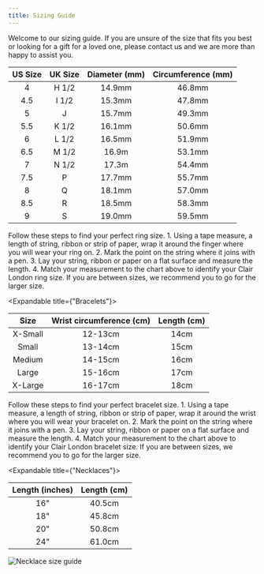 ```yaml
---
title: Sizing Guide
---
```

<Spacing size="sm" />
Welcome to our sizing guide. If you are unsure of the size that fits you best or looking for a gift for a loved one, please contact us and we are more than happy to assist you.
<Spacing size="sm" />
<Expandable title={"Rings"}>
<div className="table-mdx">

| US Size | UK Size | Diameter (mm) | Circumference (mm) | 
|:---:|:---:|:---:|:---:|
| 4| H 1/2 | 14.9mm | 46.8mm |
| 4.5 | I 1/2 | 15.3mm | 47.8mm|
| 5 | J | 15.7mm| 49.3mm|
| 5.5 | K 1/2 | 16.1mm| 50.6mm|
| 6| L 1/2 | 16.5mm| 51.9mm|
| 6.5 | M 1/2 | 16.9m| 53.1mm |
| 7 | N 1/2 | 17.3m| 54.4mm |
| 7.5 | P | 17.7mm | 55.7mm |
| 8 | Q | 18.1mm | 57.0mm |
| 8.5 | R | 18.5mm | 58.3mm |
| 9 | S | 19.0mm | 59.5mm |

</div>
<Spacing size="sm" />
Follow these steps to find your perfect ring size.
<Spacing size="sm" />
1. Using a tape measure, a length of string, ribbon or strip of paper, wrap it around the finger where you will wear your ring on.
<Spacing size="sm" />
2. Mark the point on the string where it joins with a pen.
<Spacing size="sm" />
3. Lay your string, ribbon or paper on a flat surface and measure the length.
<Spacing size="sm" />
4. Match your measurement to the chart above to identify your Clair London ring size. If you are between sizes, we recommend you to go for the larger size.
</Expandable>

<Expandable title={"Bracelets"}>
<div className="table-mdx">

| Size | Wrist circumference (cm) | Length (cm) | 
|:---:|:---:|:---:|
| X-Small | 12-13cm | 14cm | 
| Small | 13-14cm | 15cm | 
| Medium | 14-15cm | 16cm | 
| Large | 15-16cm | 17cm | 
| X-Large | 16-17cm | 18cm |

</div>
<Spacing size="sm" />
Follow these steps to find your perfect bracelet size.
<Spacing size="sm" />
1. Using a tape measure, a length of string, ribbon or strip of paper, wrap it around the wrist where you will wear your bracelet on.
<Spacing size="sm" />
2. Mark the point on the string where it joins with a pen.
<Spacing size="sm" />
3. Lay your string, ribbon or paper on a flat surface and measure the length. 
<Spacing size="sm" />
4. Match your measurement to the chart above to identify your Clair London bracelet size. If you are between sizes, we recommend you to go for the larger size. 
</Expandable>

<Expandable title={"Necklaces"}>
<div className="table-mdx">

| Length (inches) | Length (cm) | 
|:---:|:---:|
| 16" | 40.5cm | 
| 18" | 45.8cm | 
| 20" | 50.8cm | 
| 24" | 61.0cm |

</div>

![Necklace size guide](./necklace-size-guide.png)
</Expandable>